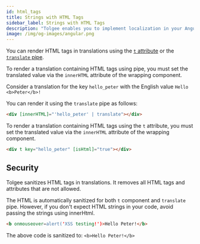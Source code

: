 ```yaml
---
id: html_tags
title: Strings with HTML Tags
sidebar_label: Strings with HTML Tags
description: "Tolgee enables you to implement localization in your Angular application with ease. You can integrate Tolgee in your Angular application using Tolgee's integration library for Angular. Learn how to render i18n strings with HTML tags in Angular."
image: /img/og-images/angular.png
---
```


You can render HTML tags in translations using the [`t` attribute](./translating#t-attribute) or the [`translate` pipe](./translating#translate-pipe).

To render a translation containing HTML tags using pipe, you must set the translated value via the `innerHTML` attribute of the wrapping component.

Consider a translation for the key `hello_peter` with the English value `Hello <b>Peter</b>!`

You can render it using the `translate` pipe as follows:
```html
<div [innerHTML]="'hello_peter' | translate"></div>
```

To render a translation containing HTML tags using the `t` attribute, you must set the translated value via the `innerHTML` attribute of the wrapping component.

```html
<div t key="hello_peter" [isHtml]="true"></div>
```

## Security

Tolgee sanitizes HTML tags in translations. It removes all HTML tags and attributes that are not allowed.

The HTML is automatically sanitized for both `t` component and `translate` pipe. However, if you don't expect HTML strings in your code, avoid passing the strings using innerHtml.

```html
<b onmouseover=alert('XSS testing!')>Hello Peter!</b>
```

The above code is sanitized to: `<b>Hello Peter!</b>`
